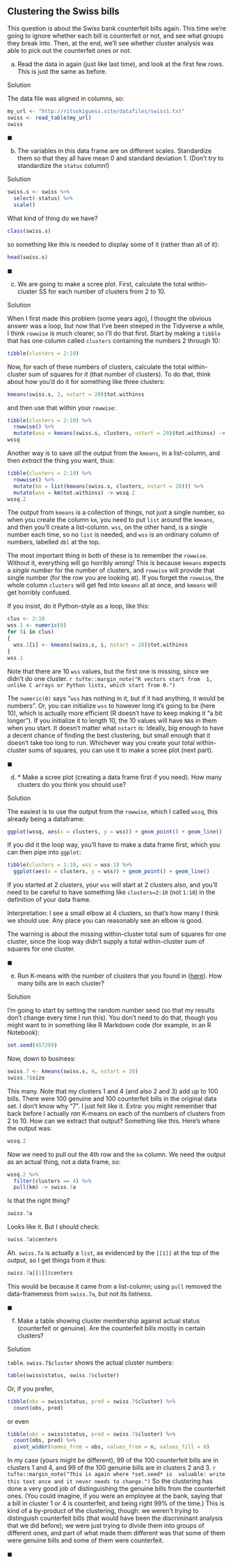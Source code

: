 ##  Clustering the Swiss bills


 This question is about the Swiss bank counterfeit bills
again. This time we're going to ignore whether each bill is
counterfeit or not, and see what groups they break into. Then, at
the end, we'll see whether cluster analysis was able to pick out the
counterfeit ones or not.


(a) Read the data in again (just like last time), and look at
the first few rows. This is just the same as before.
 
Solution


The data file was aligned in columns, so:
```r
my_url <- "http://ritsokiguess.site/datafiles/swiss1.txt"
swiss <- read_table(my_url)
swiss
```

       
$\blacksquare$

(b) The variables in this data frame are on different
scales. Standardize them so that they all have mean 0 and standard
deviation 1. (Don't try to standardize the `status` column!)
 
Solution


```r
swiss.s <- swiss %>%
  select(-status) %>%
  scale()
```

    

What kind of thing do we have?

```r
class(swiss.s)
```

 

so something like this is needed to display some of it (rather than
all of it):

```r
head(swiss.s)
```

 
 
$\blacksquare$

(c) We are going to make a scree plot. First, calculate the total
within-cluster SS for each number of clusters from 2 to 10.
 
Solution

 
When I first made this problem (some years ago),
I thought the obvious answer was a loop, but now that I've been
steeped in the Tidyverse a while, I think `rowwise` is much
clearer, so I'll do that first.
Start by making a `tibble` that has one column called `clusters` containing the numbers 2 through 10:

```r
tibble(clusters = 2:10)
```

 
Now, for each of these numbers of clusters, calculate the total within-cluster sum of squares for *it* (that number of clusters). To do that, think about how you'd do it for something like three clusters:

```r
kmeans(swiss.s, 3, nstart = 20)$tot.withinss
```

 

and then use that within your `rowwise`:
```r
tibble(clusters = 2:10) %>%
  rowwise() %>% 
  mutate(wss = kmeans(swiss.s, clusters, nstart = 20)$tot.withinss) -> wssq
wssq
```

 

Another way is to save *all* the output from the `kmeans`, in a list-column, and then *extract* the thing you want, thus:
```r
tibble(clusters = 2:10) %>%
  rowwise() %>% 
  mutate(km = list(kmeans(swiss.s, clusters, nstart = 20))) %>%
  mutate(wss = km$tot.withinss) -> wssq.2
wssq.2
```

The output from `kmeans` is a collection of things, not just a single number, so when you create the column `km`, you need to put `list` around the `kmeans`, and then you'll create a list-column. `wss`, on the other hand, is a single number each time, so no `list` is needed, and `wss` is an ordinary column of numbers, labelled `dbl` at the top. 

The most important thing in both of these is to remember the `rowwise`. Without it, everything will go horribly wrong! This is because `kmeans` expects a *single number* for the number of clusters, and `rowwise` will provide that single number (for the row you are looking at). If you forget the `rowwise`, the whole column `clusters` will get fed into `kmeans` all at once, and `kmeans` will get horribly confused.
 
 
If you insist, do it Python-style as a loop, like this:        
```r
clus <- 2:10
wss.1 <- numeric(0)
for (i in clus)
{
  wss.1[i] <- kmeans(swiss.s, i, nstart = 20)$tot.withinss
}
wss.1
```

       

Note that there are 10 `wss` values, but the first one is
missing, since we didn't do one cluster.
`r tufte::margin_note("R vectors start from  1, unlike C arrays or Python lists, which start from 0.")`

The `numeric(0)` says "`wss` has nothing in it, but if it had anything, it would be numbers". Or, you can initialize
`wss` to however long it's going to be (here 10), which is
actually more efficient (R doesn't have to keep making it 
"a bit longer"). If you initialize it to length 10, the 10 values will have
`NA`s in them when you start.
It doesn't matter what `nstart` is: Ideally, big enough to have a decent
chance of finding the best clustering, but small enough that it
doesn't take too long to run.
Whichever way you create your total within-cluster sums of squares, you can use it to make a scree plot (next part). 

 
$\blacksquare$

(d) <a name="part:howmany">*</a> Make a scree plot (creating a data frame
first if you need). How many clusters do you think you
should use?
 
Solution


The easiest is to use the output from the `rowwise`,
which I called `wssq`, this already being a dataframe:

```r
ggplot(wssq, aes(x = clusters, y = wss)) + geom_point() + geom_line()
```

       
If you did it the loop way, you'll have to make a data frame
first, which you can then pipe into `ggplot`:

```r
tibble(clusters = 1:10, wss = wss.1) %>%
  ggplot(aes(x = clusters, y = wss)) + geom_point() + geom_line()
```

       
If you started at 2 clusters, your `wss` will start at 2
clusters also, and you'll need to be careful to have something like
`clusters=2:10` (not `1:10`) in the definition of your
data frame. 

Interpretation: I see a small elbow at 4 clusters, so that's how many I think we
should use. Any place you can reasonably see an elbow is good.

The warning is about the missing within-cluster total sum of squares
for one cluster, since the loop way didn't supply a total
within-cluster sum of squares for one cluster.
 
$\blacksquare$

(e) Run K-means with the number of clusters that you found in
(<a href="#part:howmany">here</a>). How many bills are in each cluster?
 
Solution



I'm going to start by setting the random number seed (so that
my results don't change every time I run this). You don't need
to do that, though you might want to in something like R
Markdown code (for example, in an R Notebook):
```r
set.seed(457299)
```



Now, down to business:
```r
swiss.7 <- kmeans(swiss.s, 4, nstart = 20)
swiss.7$size
```

       
This many. Note that my clusters 1 and 4 (and also 2 and 3) add up to
100 bills. There were 100 genuine and 100 counterfeit bills in the
original data set.
I don't know why "7". I just felt like it.
Extra: you might remember that back before I actually *ran*
K-means on each of the numbers of clusters from 2 to 10. How can we
extract that output? Something like this. Here's where the output was:

```r
wssq.2
```

 

Now we need to pull out the 4th row and the `km` column. We need the output as an actual thing, not a data frame, so:

```r
wssq.2 %>%
  filter(clusters == 4) %>%
  pull(km) -> swiss.7a
```

 

Is that the right thing?

```r
swiss.7a
```

 

Looks like it. But I should check:

```r
swiss.7a$centers
```

 

Ah. `swiss.7a` is actually a `list`, as evidenced by the `[[1]]` at the top of the output, so I get things from it thus:

```r
swiss.7a[[1]]$centers
```

 

This would be because it came from a list-column; using `pull` removed the data-frameness from `swiss.7a`, but not its listness.
 
$\blacksquare$

(f) Make a table showing cluster membership against actual
status (counterfeit or genuine). Are the counterfeit bills mostly
in certain clusters?
 
Solution


`table`. `swiss.7$cluster` shows the actual
cluster numbers:
```r
table(swiss$status, swiss.7$cluster)
```

       

Or, if you prefer,

```r
tibble(obs = swiss$status, pred = swiss.7$cluster) %>%
  count(obs, pred)
```

 

or even

```r
tibble(obs = swiss$status, pred = swiss.7$cluster) %>%
  count(obs, pred) %>%
  pivot_wider(names_from = obs, values_from = n, values_fill = 0)
```

 

In my case (yours might be different), 99 of the 100 counterfeit bills
are in clusters 1 and 4, and 99 of the 100 genuine bills are in
clusters 2 and 3.
`r tufte::margin_note("This is again where *set.seed* is  valuable: write this text once and it never needs to change.")` So the
clustering has done a very good job of distinguishing the genuine
bills from the counterfeit ones. (You could imagine, if you were an
employee at the bank, saying that a bill in cluster 1 or 4 is
counterfeit, and being right 99\% of the time.) This is kind of a
by-product of the clustering, though: we weren't *trying* to
distinguish counterfeit bills (that would have been the discriminant
analysis that we did before); we were just trying to divide them into
groups of different ones, and part of what made them different was
that some of them were genuine bills and some of them were
counterfeit.
 
$\blacksquare$



